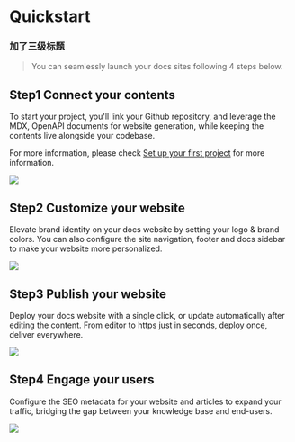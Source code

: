 # Quickstart

### 加了三级标题

> You can seamlessly launch your docs sites following 4 steps below.

## Step1 Connect your contents

To start your project, you'll link your Github repository, and leverage the MDX, OpenAPI documents for website generation, while keeping the contents live alongside your codebase.

For more information, please check [Set up your first project](./Set%20up%20your%20first%20project.mdx) for more information.

<Frame width="auto" height="auto" >
  <img src="../docs_image/step1_connecting.png"  />
</Frame>



## Step2 Customize your website

Elevate brand identity on your docs website by setting your logo & brand colors. You can also configure the site navigation, footer and docs sidebar to make your website more personalized.

<Frame width="auto" height="auto" >
  <img src="../docs_image/step2_customizing.png"  />
</Frame>



## Step3 Publish your website

Deploy your docs website with a single click, or update automatically after editing the content. From editor to https just in seconds, deploy once, deliver everywhere.

<Frame width="auto" height="auto" >
  <img src="../docs_image/step3_publishing.png"  />
</Frame>



## Step4 Engage your users

Configure the SEO metadata for your website and articles to expand your traffic, bridging the gap between your knowledge base and end-users.

<Frame width="auto" height="auto" >
  <img src="../docs_image/step4_engaging.png"  />
</Frame>
